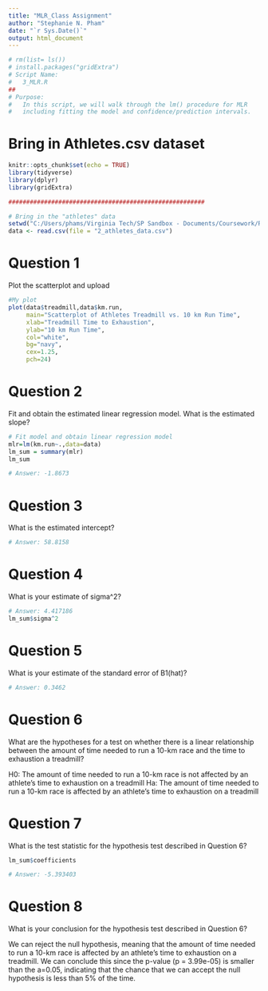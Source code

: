 ```yaml
---
title: "MLR_Class Assignment"
author: "Stephanie N. Pham"
date: "`r Sys.Date()`"
output: html_document
---
```

```r
# rm(list= ls())
# install.packages("gridExtra")
# Script Name:
#   3_MLR.R
##
# Purpose: 
#   In this script, we will walk through the lm() procedure for MLR
#   including fitting the model and confidence/prediction intervals.
```

#   Bring in Athletes.csv dataset
```r
knitr::opts_chunk$set(echo = TRUE)
library(tidyverse)
library(dplyr)
library(gridExtra)

#######################################################

# Bring in the "athletes" data
setwd("C:/Users/phams/Virginia Tech/SP Sandbox - Documents/Coursework/Regression/3_MLR")
data <- read.csv(file = "2_athletes_data.csv")

```


#   Question 1
Plot the scatterplot and upload
```r
#My plot
plot(data$treadmill,data$km.run, 
     main="Scatterplot of Athletes Treadmill vs. 10 km Run Time", 
     xlab="Treadmill Time to Exhaustion", 
     ylab="10 km Run Time", 
     col="white", 
     bg="navy",
     cex=1.25, 
     pch=24)
```

#   Question 2
Fit and obtain the estimated linear regression model. What is the estimated slope?
```r
# Fit model and obtain linear regression model
mlr=lm(km.run~.,data=data)
lm_sum = summary(mlr)
lm_sum

# Answer: -1.8673 

```
#   Question 3
What is the estimated intercept?
```r
# Answer: 58.8158

```

#   Question 4
What is your estimate of sigma^2?
```r
# Answer: 4.417186
lm_sum$sigma^2

```
#   Question 5
What is your estimate of the standard error of B1(hat)?
```r
# Answer: 0.3462

```

#   Question 6 
What are the hypotheses for a test on whether there is a linear relationship 
between the amount of time needed to run a 10-km race and the time to exhaustion 
a treadmill?

H0: The amount of time needed to run a 10-km race is not affected by an athlete's time to exhaustion on a treadmill
Ha: The amount of time needed to run a 10-km race is affected by an athlete's time to exhaustion on a treadmill

#   Question 7
What is the test statistic for the hypothesis test described in Question 6?
```r
lm_sum$coefficients

# Answer: -5.393403
```

#   Question 8
What is your conclusion for the hypothesis test described in Question 6?

We can reject the null hypothesis, meaning that the amount of time needed to run a 10-km race is affected by an athlete's time to exhaustion on a treadmill. 
We can conclude this since the p-value (p = 3.99e-05) is smaller than the a=0.05, indicating that the chance that we can accept the null hypothesis is 
less than 5% of the time. 

